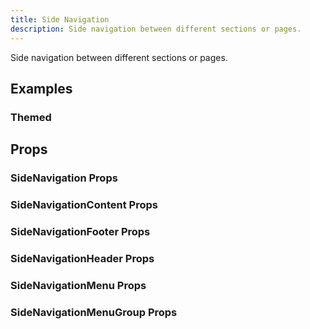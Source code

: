 ```yaml
---
title: Side Navigation
description: Side navigation between different sections or pages.
---
```


Side navigation between different sections or pages.

<Demo fileName="side-navigation.tsx" />

## Examples

### Themed

<Demo fileName="side-navigation-themed.tsx" />

## Props

### SideNavigation Props

<PropsTable component="SideNavigation" />

### SideNavigationContent Props

<PropsTable component="SideNavigationContent" />

### SideNavigationFooter Props

<PropsTable component="SideNavigationFooter" />

### SideNavigationHeader Props

<PropsTable component="SideNavigationHeader" />

### SideNavigationMenu Props

<PropsTable component="SideNavigationMenu" />

### SideNavigationMenuGroup Props

<PropsTable component="SideNavigationMenuGroup" />
